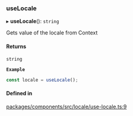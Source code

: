 ### useLocale

▸ **useLocale**(): `string`

Gets value of the locale from Context

#### Returns

`string`

**`Example`**

```ts
const locale = useLocale();
```

#### Defined in

[packages/components/src/locale/use-locale.ts:9](https://github.com/vtex/shoreline/blob/9b5214c2f/packages/components/src/locale/use-locale.ts#L9)
